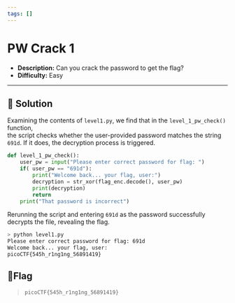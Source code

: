 ---
tags: []
---
# PW Crack 1

- **Description:** Can you crack the password to get the flag?
- **Difficulty:** Easy

---

## 🔎 Solution
Examining the contents of `level1.py`, we find that in the `level_1_pw_check()` function, \
the script checks whether the user-provided password matches the string `691d`. 
If it does, the decryption process is triggered.
```python
def level_1_pw_check():
    user_pw = input("Please enter correct password for flag: ")
    if( user_pw == "691d"):
        print("Welcome back... your flag, user:")
        decryption = str_xor(flag_enc.decode(), user_pw)
        print(decryption)
        return
    print("That password is incorrect")
```

Rerunning the script and entering `691d` as the password successfully decrypts the file, revealing the flag.                                                                                                   
```bash                                                                                                                      
> python level1.py 
Please enter correct password for flag: 691d
Welcome back... your flag, user:
picoCTF{545h_r1ng1ng_56891419}
```

## 🚩Flag
> `picoCTF{545h_r1ng1ng_56891419}`
